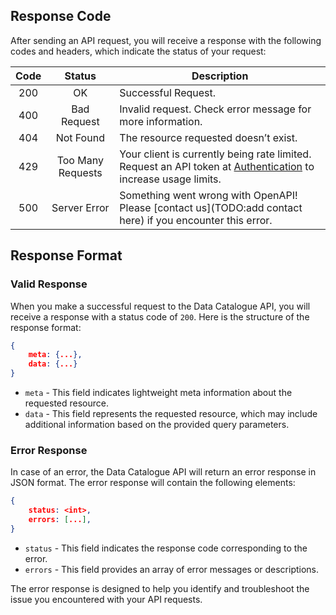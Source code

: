 ## Response Code

After sending an API request, you will receive a response with the following codes and headers, which indicate the status of your request:

| Code |      Status       | Description                                                                                                                               |
| :--: | :---------------: | ----------------------------------------------------------------------------------------------------------------------------------------- |
| 200  |        OK         | Successful Request.                                                                                                                       |
| 400  |    Bad Request    | Invalid request. Check error message for more information.                                                                                |
| 404  |     Not Found     | The resource requested doesn’t exist.                                                                                                     |
| 429  | Too Many Requests | Your client is currently being rate limited. Request an API token at [Authentication](/overview/authentication) to increase usage limits. |
| 500  |   Server Error    | Something went wrong with OpenAPI! Please [contact us](TODO:add contact here) if you encounter this error.                                |

## Response Format

### Valid Response

When you make a successful request to the Data Catalogue API, you will receive a response with a status code of `200`. Here is the structure of the response format:

```JSON
{
    meta: {...},
    data: {...}
}
```

- `meta` - This field indicates lightweight meta information about the requested resource.
- `data` - This field represents the requested resource, which may include additional information based on the provided query parameters.

### Error Response

In case of an error, the Data Catalogue API will return an error response in JSON format. The error response will contain the following elements:

```json
{
    status: <int>,
    errors: [...],
}
```

- `status` - This field indicates the response code corresponding to the error.
- `errors` - This field provides an array of error messages or descriptions.

The error response is designed to help you identify and troubleshoot the issue you encountered with your API requests.
